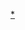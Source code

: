 <noinclude>{{NoteTA
|G1 = PresidentsUS
|G2 = 地名
}}</noinclude>{{NavboxV2
| type = vertical_collapsible
| name      = 美國外交
| state     = {{{state<includeonly>|collapsed</includeonly>}}}
| title     = {{Flagicon|United States}} [[美國外交]]
| bodyclass = hlist
| selected  = {{{expanded|}}}

| image = [[File:US-GreatSeal-Obverse.svg|75px]]

| group1  = 雙邊關係
| abbr1  = Bilateral
| list1-border = child
| list1-type = vertical
| list1-group1 = 亞洲
| list1-list1-border = child
| list1-list1-type = vertical
| list1-list1-group1 = 東亞、東南亞
| list1-list1-list1  = 
* [[汶萊－美國關係|汶萊]]
* [[緬美關係|緬甸]]
* {{Link-en|柬埔寨－美國關係|Cambodia–United States relations|柬埔寨}}
* [[中美关系|中華人民共和國]]
** [[香港與美國關係|香港]]
** [[澳門與美國關係|澳門]]
* [[東帝汶－美國關係|東帝汶]]
* [[印度尼西亞－美國關係|印度尼西亞]]
* [[日美关系|日本]]
* {{Link-en|美老關係|Laos–United States relations|寮國}}
* {{Link-en|馬來西亞－美國關係|Malaysia–United States relations|馬來西亞}}
* [[蒙美關係|蒙古]]
* [[美朝關係|朝鮮]]
* [[美菲關係|菲律賓]]
* [[新加坡－美國關係|新加坡]]
* [[韩美关系|韩国]]
* [[中華民國與美國關係|中華民國]]
** [[臺灣與美國關係史|臺灣]]
* [[泰美關係|泰國]]
* [[美越关系|越南]]
| list1-list1-group2 = 南亞、中亞
| list1-list1-list2  = 
* [[阿富汗－美國關係|阿富汗]]
* [[孟加拉國－美國關係|孟加拉]]
* [[不丹－美國關係|不丹]]
* [[印度－美國關係|印度]]
* {{Link-en|哈美關係|Kazakhstan–United States relations|哈薩克}}
* [[吉尔吉斯斯坦－美国关系|吉爾吉斯斯坦]]
* [[馬爾地夫－美國關係|馬爾地夫]]
* {{Link-en|尼泊爾－美國關係|Nepal–United States relations|尼泊爾}}
* [[巴基斯坦－美国关系|巴基斯坦]]
* {{Link-en|斯里蘭卡－美國關係|Sri Lanka–United States relations|斯里蘭卡}}
* [[塔吉克－美國關係|塔吉克斯坦]]
* {{Link-en|土庫曼斯坦－美國關係|Turkmenistan–United States relations|土庫曼斯坦}}
* {{Link-en|美國－烏茲別克關係|United States–Uzbekistan relations|烏茲別克斯坦}}
|list1-list1-group3 = 西亞
|list1-list1-list3  =
* [[亞美尼亞－美國關係|亞美尼亞]]
* {{Link-en|亞塞拜然－美國關係|Azerbaijan–United States relations|亞塞拜然}}
* [[巴林－美國關係|巴林]]
* {{Link-en|賽普勒斯－美國關係|Cyprus–United States relations|賽普勒斯}}
* {{Link-en|美国－格鲁吉亚关系|Georgia–United States relations|格鲁吉亚}}
* [[伊朗－美國關係|伊朗]]
* [[伊拉克－美國關係|伊拉克]]
* [[美以關係|以色列]]
* [[約旦－美國關係|約旦]]
* [[科威特－美國關係|科威特]]
* {{Link-en|黎巴嫩－美國關係|Lebanon–United States relations|黎巴嫩}}
* [[阿曼－美國關係|阿曼]]
* {{Link-en|巴勒斯坦－美國關係|Palestine–United States relations|巴勒斯坦}}
* [[卡塔尔－美国关系|卡塔尔]]
* [[美沙關係|沙烏地阿拉伯]]
* {{Link-en|敘利亞－美國關係|Syria–United States relations|敘利亞}}
* [[美国－土耳其关系|土耳其]]
* [[阿聯酋－美國關係|阿拉伯聯合大公國]]
* {{Link-en|美國－也門關係|United States–Yemen relations|葉門}}

| list1-group2 = [[美歐關係|歐洲]]
| list1-list2-border = child
| list1-list2-type = vertical
| list1-list2-evenodd = swap
| list1-list2-group1 = 西、北、中歐
| list1-list2-list1  = 
* [[奧地利－美國關係|奧地利]]
* [[比美關係|比利時]]
* {{Link-en|捷美關係|Czech Republic–United States relations|捷克}}
* {{Link-en|丹美關係|Denmark–United States relations|丹麥}}
* {{Link-en|芬美關係|Finland–United States relations|芬蘭}}
* [[法美關係|法國]]
* [[德美關係|德國]]
* {{Link-en|匈美關係|Hungary–United States relations|匈牙利}}
* [[冰美關係|冰島]]
* [[愛爾蘭－美國關係|愛爾蘭]]
* [[列支敦士登－美國關係|列支敦斯登]]
* {{Link-en|盧森堡－美國關係|Luxembourg–United States relations|盧森堡}}
* [[摩納哥－美國關係|摩納哥]]
* [[荷美关系|荷蘭]]
* {{Link-en|挪美關係|Norway–United States relations|挪威}}
* {{Link-en|波蘭－美國關係|Poland–United States relations|波蘭}}
* [[瑞典－美國關係|瑞典]]
* [[瑞士－美國關係|瑞士]]
* {{Link-en|斯洛伐克－美國關係|Slovakia–United States relations|斯洛伐克}}
* [[英美關係|英國]]
| list1-list2-group2 = 南歐
| list1-list2-list2  = 
* [[阿爾巴尼亞－美國關係|阿爾巴尼亞]]
* [[安道爾－美國關係|安道爾]]
* {{Link-en|波斯尼亞和黑塞哥維那－美國關係|Bosnia and Herzegovina–United States relations|波斯尼亞黑塞哥維那}}
* {{Link-en|保美關係|Bulgaria–United States relations|保加利亞}}
* {{Link-en|克羅地亞－美國關係|Croatia–United States relations|克羅埃西亞}}
* [[希美关系|希臘]]
* [[聖座－美國關係|聖座]]
* {{Link-en|意大利－美國關係|Italy–United States relations|義大利}}
* [[科索沃－美國關係|科索沃]]
* {{Link-en|馬爾他－美國關係|Malta–United States relations|馬爾他}}
* [[黑山－美國關係|蒙特內哥羅]]
* {{Link-en|北馬其頓－美國關係|North Macedonia–United States relations|北馬其頓}}
* [[葡美关系|葡萄牙]]
* {{Link-en|羅馬尼亞－美國關係|Romania–United States relations|羅馬尼亞}}
* [[聖馬利諾－美國關係|聖馬利諾]]
* [[塞爾維亞－美國關係|塞爾維亞]]
* {{Link-en|斯洛維尼亞－美國關係|Slovenia–United States relations|斯洛維尼亞}}
* [[西班牙－美國關係|西班牙]]
| list1-list2-group3 = 東歐
| list1-list2-list3  = 
* [[白俄羅斯－美國關係|白俄羅斯]]
* [[愛沙尼亞－美國關係|愛沙尼亞]]
* {{Link-en|拉脫維亞－美國關係|Latvia–United States relations|拉脫維亞}}
* [[立陶宛－美國關係|立陶宛]]
* [[摩爾多瓦－美國關係|摩爾多瓦]]
* [[俄美關係|俄羅斯]]
* [[烏克蘭－美國關係|烏克蘭]]

| list1-group3 = 非洲
| list1-list3  = 
* {{Link-en|阿爾及利亞－美國關係|Algeria–United States relations|阿爾及利亞}}
* {{Link-en|安哥拉－美國關係|Angola–United States relations|安哥拉}}
* {{Link-en|貝寧－美國關係|Benin–United States relations|貝南}}
* {{Link-en|博茨瓦納－美國關係|Botswana–United States relations|波札那}}
* {{Link-en|布基納法索－美國關係|Burkina Faso–United States relations|布吉納法索}}
* {{Link-en|布隆迪－美國關係|Burundi–United States relations|蒲隆地}}
* {{Link-en|喀麥隆－美國關係|Cameroon–United States relations|喀麥隆}}
* {{Link-en|佛得角－美國關係|Cape Verde–United States relations|維德角}}
* {{Link-en|中非－美國關係|Central African Republic–United States relations|中非}}
* {{Link-en|乍得－美國關係|Chad–United States relations|查德}}
* {{Link-en|科摩羅－美國關係|Comoros–United States relations|葛摩}}
* {{Link-en|剛果民主共和國－美國關係|Democratic Republic of the Congo–United States relations|剛果民主共和國}}
* {{Link-en|剛果共和國－美國關係|Republic of the Congo–United States relations|剛果共和國}}
* {{Link-en|吉布提－美國關係|Djibouti–United States relations|吉布地}}
* {{Link-en|埃及－美國關係|Egypt–United States relations|埃及}}
* {{Link-en|赤道畿內亞－美國關係|Equatorial Guinea–United States relations|赤道幾內亞}}
* {{Link-en|厄立特里亞－美國關係|Eritrea–United States relations|厄利垂亞}}
* [[衣索比亞－美國關係|衣索比亞]]
* {{Link-en|加蓬－美國關係|Gabon–United States relations|加彭}}
* {{Link-en|岡比亞－美國關係|The Gambia–United States relations|甘比亞}}
* {{Link-en|加納－美國關係|Ghana–United States relations|迦納}}
* {{Link-en|幾內亞－美國關係|Guinea–United States relations|幾內亞}}
* {{Link-en|幾內亞比紹－美國關係|Guinea-Bissau–United States relations|幾內亞比索}}
* {{Link-en|象牙海岸－美國關係|Côte d'Ivoire–United States relations|象牙海岸}}
* [[肯尼亞－美國關係|肯亞]]
* {{Link-en|萊索托－美國關係|Lesotho–United States relations|賴索托}}
* [[利比里亞－美國關係|賴比瑞亞]]
* {{Link-en|利比亞－美國關係|Libya–United States relations|利比亞}}
* {{Link-en|馬達加斯加－美國關係|Madagascar–United States relations|馬達加斯加}}
* {{Link-en|馬拉維－美國關係|Malawi–United States relations|馬拉威}}
* {{Link-en|馬里－美國關係|Mali–United States relations|馬利}}
* {{Link-en|毛利塔尼亞－美國關係|Mauritania–United States relations|茅利塔尼亞}}
* {{Link-en|毛里裘斯－美國關係|Mauritius–United States relations|模里西斯}}
* {{Link-en|摩洛哥－美國關係|Morocco–United States relations|摩洛哥}}
* {{Link-en|莫桑比克－美國關係|Mozambique–United States relations|莫三比克}}
* {{Link-en|納米比亞－美國關係|Namibia–United States relations|納米比亞}}
* {{Link-en|尼日爾－美國關係|Niger–United States relations|尼日}}
* {{Link-en|尼日利亞－美國關係|Nigeria–United States relations|奈及利亞}}
* {{Link-en|盧旺達－美國關係|Rwanda–United States relations|盧安達}}
* {{Link-en|聖多美和普林西比－美國關係|São Tomé and Príncipe–United States relations|聖多美普林西比}}
* {{Link-en|塞內加爾－美國關係|Senegal–United States relations|塞內加爾}}
* {{Link-en|塞舌爾－美國關係|Seychelles–United States relations|塞席爾}}
* {{Link-en|塞拉利昂－美國關係|Sierra Leone–United States relations|獅子山}}
* {{Link-en|索馬里－美國關係|Somalia–United States relations|索馬利亞}}
* {{Link-en|南非－美國關係|South Africa–United States relations|南非}}
* {{Link-en|南蘇丹－美國關係|South Sudan–United States relations|南蘇丹}}
* {{Link-en|蘇丹－美國關係|Sudan–United States relations|蘇丹}}
* {{Link-en|斯威士蘭－美國關係|Swaziland–United States relations|史瓦濟蘭}}
* {{Link-en|坦桑尼亞－美國關係|Tanzania–United States relations|坦尚尼亞}}
* {{Link-en|多哥－美國關係|Togo–United States relations|多哥}}
* {{Link-en|突尼西亞－美國關係|Tunisia–United States relations|突尼西亞}}
* {{Link-en|烏干達－美國關係|Uganda–United States relations|烏干達}}
* {{Link-en|美國－贊比亞關係|United States–Zambia relations|尚比亞}}
* {{Link-en|美國－津巴布韋關係|United States–Zimbabwe relations|辛巴威}}

| list1-group4 = 北美洲
| list1-list4-border = child
| list1-list4-type = vertical
| list1-list4-evenodd = swap
| list1-list4-group1 = 非加勒比海
| list1-list4-list1  = 
* [[貝里斯－美國關係|貝里斯]]
* [[美加关系|加拿大]]
* {{Link-en|哥斯大黎加－美國關係|Costa Rica–United States relations|哥斯大黎加}}
* {{Link-en|薩爾瓦多－美國關係|El Salvador–United States relations|薩爾瓦多}}
* [[危地马拉－美国关系|瓜地馬拉]]
* {{Link-en|洪都拉斯－美國關係|Honduras–United States relations|宏都拉斯}}
* {{Link-en|美墨關係|Mexico–United States relations|墨西哥}}
* {{Link-en|尼加拉瓜－美國關係|Nicaragua–United States relations|尼加拉瓜}}
* {{Link-en|巴拿馬－美國關係|Panama–United States relations|巴拿馬}}
| list1-list4-group2 = 加勒比海
| list1-list4-list2  = 
* {{Link-en|安提瓜及巴布達－美國關係|Antigua and Barbuda–United States relations|安地卡及巴布達}}
* {{Link-en|阿魯巴－美國關係|Aruba–United States relations|阿魯巴}}
* {{Link-en|巴哈馬－美國關係|Bahamas–United States relations|巴哈馬}}
* {{Link-en|巴巴多斯－美國關係|Barbados–United States relations|巴貝多}}
* {{Link-en|百慕達－美國關係|Bermuda–United States relations|百慕達}}
* [[開曼群島－美國關係|開曼群島]]
* [[古巴－美國關係|古巴]]
* {{Link-en|多米尼克－美國關係|Dominica–United States relations|多米尼克}}
* [[多明尼加－美國關係|多明尼加]]
* [[格林納達－美國關係|格瑞那達]]
* [[海地－美國關係|海地]]
* {{Link-en|牙買加－美國關係|Jamaica–United States relations|牙買加}}
* {{Link-en|聖基斯及尼維斯－美國關係|Saint Kitts and Nevis–United States relations|聖克里斯多福及尼維斯}}
* {{Link-en|聖盧西亞－美國關係|Saint Lucia–United States relations|聖露西亞}}
* {{Link-en|聖文森特及格林納丁斯－美國關係|Saint Vincent and the Grenadines–United States relations|聖文森及格瑞那丁}}
* {{Link-en|特立尼達和多巴哥－美國關係|Trinidad and Tobago–United States relations|千里達及托巴哥}}

| list1-group6 = 南美洲
| list1-list6  = 
* {{Link-en|阿根廷－美國關係|Argentina–United States relations|阿根廷}}
* [[玻利维亚－美国关系|玻利維亞]]
* {{Link-en|巴西－美國關係|Brazil–United States relations|巴西}}
* {{Link-en|智利－美國關係|Chile–United States relations|智利}}
* [[哥伦比亚－美国关系|哥倫比亞]]
* {{Link-en|厄瓜多爾－美國關係|Ecuador–United States relations|厄瓜多}}
* {{Link-en|圭亚那－美国关系|Guyana–United States relations|蓋亞那}}
* {{Link-en|巴拉圭－美國關係|Paraguay–United States relations|巴拉圭}}
* {{Link-en|秘魯－美國關係|Peru–United States relations|秘魯}}
* [[蘇利南－美國關係|蘇利南]]
* {{Link-en|美國－烏拉圭關係|United States–Uruguay relations|烏拉圭}}
* [[美國－委內瑞拉關係|委內瑞拉]]

| list1-group7 = 大洋洲
| list1-list7  = 
* [[澳洲－美國關係|澳洲]]
* [[斐濟－美國關係|斐濟]]
* {{Link-en|吉里巴斯－美國關係|Kiribati–United States relations|吉里巴斯}}
* {{Link-en|馬紹爾群島－美國關係|Marshall Islands–United States relations|馬紹爾群島}}
* {{Link-en|密克羅尼西亞－美國關係|Federated States of Micronesia–United States relations|密克羅尼西亞}}
* {{Link-en|紐西蘭－美國關係|New Zealand–United States relations|紐西蘭}}
* [[帛琉－美國關係|帛琉]]
* {{Link-en|巴布亞紐幾內亞－美國關係|Papua New Guinea–United States relations|巴布亞紐幾內亞}}
* {{Link-en|薩摩亞－美國關係|Samoa–United States relations|薩摩亞}}
* [[所羅門群島－美國關係|索羅門群島]]
* {{Link-en|湯加－美國關係|Tonga–United States relations|東加}}
* {{Link-en|圖瓦盧－美國關係|Tuvalu–United States relations|吐瓦魯}}
* {{Link-en|美國－瓦魯阿圖關係|United States–Vanuatu relations|萬那杜}}

| list1-group8 = 不再存在的國家
| list1-list8  = 
* {{Link-en|夏威夷王國－美國關係|Kingdom of Hawaii–United States relations|夏威夷王國}}
* {{Link-en|荷屬安地列斯－美國關係|Netherlands Antilles–United States relations|荷屬安地列斯}}
* [[德克薩斯共和國－美國關係|德克薩斯共和國]]
* [[美蘇關係|蘇聯]]
* [[美國－南斯拉夫關係|南斯拉夫]]

| group2 = 多邊關係
| abbr2 = Multilateral
| list2 = 
* {{Link-en|阿拉伯－美國關係|Arab–American relations|阿拉伯國家聯盟}}
* [[歐美關係|歐盟]]
* {{Link-en|拉丁美洲－美國關係|Latin America–United States relations|拉丁美洲}}
* {{Link-en|美國與聯合國|United States and the United Nations|聯合國}}
* {{Link-en|美國參與國際組織列表|International organization membership of the United States|國際組織}}

| group3  = 政策及術語
| abbr3  = DPC
| list3-group1 = 總統政策
| list3-border = child
| list3-type = vertical
| list3-list1  = 
* {{Link-en|中立宣言 (美國)|Proclamation of Neutrality|中立宣言}}
* [[门罗主义]]
* [[巨棒外交|羅斯福主義]]
* [[羅斯福推論]]
* {{Link-en|威尔逊主义|Wilsonianism}}
* [[睦邻政策]]
* [[杜魯門主義]]
* [[艾森豪主義]]
* {{Link-en|甘迺迪主義|Kennedy Doctrine}}
* [[詹森主義 (外交)|詹森主義]]
* [[尼克森主義]]
* [[卡特主義]]
* [[里根主义]]
* {{Link-en|柯林頓主義|Clinton Doctrine}}
* {{Link-en|布希主義|Bush Doctrine}}
* [[歐巴馬主義]]
* [[特朗普主义]]
| list3-group2 = 其他官員政策
| list3-list2  = 
* {{Link-en|洛奇推論|Lodge Corollary}}
* [[不承认主义|史汀生主義]]
* {{Link-en|科克帕翠克主義|Kirkpatrick Doctrine|-{zh-hant:科克帕翠克; zh-hans:柯克帕特里克;}-主義}}
* {{Link-en|溫伯格主義|Weinberger Doctrine}}
* {{Link-en|鮑威爾主義|Powell Doctrine}}
* {{Link-en|倫斯斐主義|Rumsfeld Doctrine|-{zh-cn:拉姆斯菲尔德; zh-hk:拉姆斯菲爾德; zh-tw:倫斯斐;}-主義}}
* {{Link-en|沃夫維茲主義|Wolfowitz Doctrine|-{zh-hans:沃尔福威茨; zh-hk:沃夫維茲; zh-tw:伍夫維茲;}-主義}}
| list3-group3 = 相關理論及名詞
| list3-list3  = 
* {{Link-en|反彈效應|Blowback (intelligence)}}
* [[围堵政策]]
* [[多米諾骨牌理論]]
* {{Link-en|進步現實主義|Progressive realism}}
* [[推回]]
* [[英美特殊關係]]
* [[台美關係]]
** [[臺灣關係法|台灣關係法]]
** [[六項保證]]
** [[台灣旅行法]]
** [[2019年台灣友邦國際保護及加強倡議法|台灣盟邦保障法]]
** [[台灣保證法]]
** [[確保美國全球領導力與參與法案]]
* [[西藏旅行對等法]]
* [[西藏政策及支援法案]]
* [[2018年亞洲再保證倡議法]]

|below =
* [[美國聯邦政府]]
* [[美国国务院]]
* [[美國駐外機構列表|美國駐外機構]]
** [[Template:美国驻外机构|模板]]
* {{Link-en|駐美國外交機構列表|List of diplomatic missions in the United States|外國駐美機構}}
** {{Link-en|Template:駐美國外交機構|Template:Diplomatic missions in the United States|模板}}
* [[美國建交列表|建交列表]]
}}<noinclude>
{{Collapsible option}}
{{Collapsible_sections_option|list = "Bilateral", "Multilateral" and "DPC" |example = Multilateral }}

[[Category:美國外交|*]]
[[Category:美国外交导航模板| ]]
</noinclude>